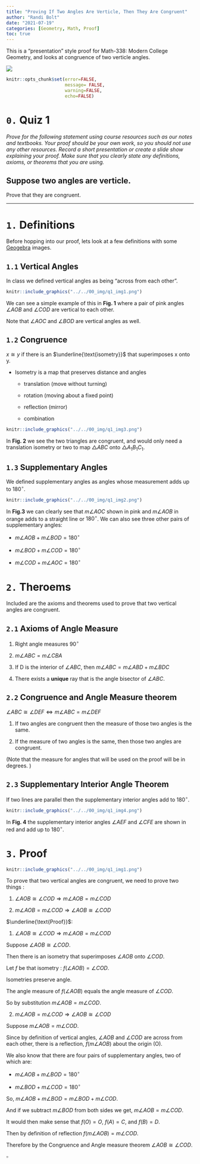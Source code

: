 ```yaml
---
title: "Proving If Two Angles Are Verticle, Then They Are Congruent"
author: "Randi Bolt"
date: "2021-07-19"
categories: [Geometry, Math, Proof]
toc: true
---
```


This is a "presentation" style proof for Math-338: Modern College Geometry, and looks at congruence of two verticle angles. 

![](../../00_img/verticle_angles.png)

```r
knitr::opts_chunk$set(error=FALSE,
                      message= FALSE,
                      warning=FALSE,
                      echo=FALSE)
```

# `0.` Quiz 1

_Prove for the following statement using course resources such as our notes and textbooks. Your proof should be your own work, so you should not use any other resources. Record a short presentation or create a slide show explaining your proof. Make sure that you clearly state any definitions, axioms, or theorems that you are using._

## Suppose two angles are verticle. 

Prove that they are congruent. 

---

# `1.` Definitions

Before hopping into our proof, lets look at a few definitions with some [Geogebra](https://www.geogebra.org/geometry) images. 

## `1.1` Vertical Angles

In class we defined vertical angles as being "across from each other". 

```r
knitr::include_graphics("../../00_img/q1_img1.png")
```

We can see a simple example of this in **Fig. 1** where a pair of pink angles $\angle AOB$ and $\angle COD$ are vertical to each other. 

Note that $\angle AOC$ and $\angle BOD$ are vertical angles as well.

## `1.2` Congruence

$x\cong y$ if there is an $\underline{\text{isometry}}$ that superimposes x onto y. 

- Isometry is a map that preserves distance and angles 

  - translation (move without turning)
  
  - rotation (moving about a fixed point)
  
  - reflection (mirror)
  
  - combination 

```r
knitr::include_graphics("../../00_img/q1_img3.png")
```

In **Fig. 2** we see the two triangles are congruent, and would only need a translation isometry or two to map $\triangle ABC$ onto $\triangle A_1B_1C_1$.

## `1.3` Supplementary Angles

We defined supplementary angles as angles whose measurement adds up to $180^\circ$.

```r
knitr::include_graphics("../../00_img/q1_img2.png")
```

 In **Fig.3** we can clearly see that $m\angle AOC$ shown in pink and $m\angle AOB$ in orange adds to a straight line or $180^\circ$. We can also see three other pairs of supplementary angles: 

- $m\angle AOB+m\angle BOD=180^\circ$

- $m\angle BOD+m\angle COD=180^\circ$

- $m\angle COD+m\angle AOC=180^\circ$

# `2.` Theroems

Included are the axioms and theorems used to prove that two vertical angles are congruent. 

## `2.1` Axioms of Angle Measure

1. Right angle measures $90^\circ$

2. $m\angle ABC=m\angle CBA$

3. If D is the interior of $\angle ABC$, then $m\angle ABC=m\angle ABD+m\angle BDC$

4. There exists a **unique** ray that is the angle bisector of $\angle ABC$. 

## `2.2` Congruence and Angle Measure theorem

$\angle ABC\cong \angle DEF \Leftrightarrow m\angle ABC=m\angle DEF$

1. If two angles are congruent then the measure of those two angles is the same. 

2. If the measure of two angles is the same, then those two angles are congruent. 

(Note that the measure for angles that will be used on the proof will be in degrees. )

## `2.3` Supplementary Interior Angle Theorem 

If two lines are parallel then the supplementary interior angles add to $180^\circ$. 

```r
knitr::include_graphics("../../00_img/q1_img4.png")
```

In **Fig. 4** the supplementary interior angles $\angle AEF$ and $\angle CFE$ are shown in red and add up to $180^\circ$. 

# `3.` Proof

```r
knitr::include_graphics("../../00_img/q1_img1.png")
```

To prove that two vertical angles are congruent, we need to prove two things :

1. $\angle AOB\cong \angle COD\Rightarrow m\angle AOB = m\angle COD$

2. $m\angle AOB = m\angle COD\Rightarrow \angle AOB\cong \angle COD$

$\underline{\text{Proof}}$: 

1. $\angle AOB\cong \angle COD\Rightarrow m\angle AOB = m\angle COD$

Suppose $\angle AOB\cong \angle COD$. 

Then there is an isometry that superimposes $\angle AOB$ onto $\angle COD$. 

Let $f$ be that isometry : $f(\angle AOB)=\angle COD$.

Isometries preserve angle. 

The angle measure of $f(\angle AOB)$ equals the angle measure of $\angle COD$. 

So by substitution $m\angle AOB=m\angle COD$. 

2. $m\angle AOB = m\angle COD\Rightarrow \angle AOB\cong \angle COD$

Suppose $m\angle AOB = m\angle COD$. 

Since by definition of vertical angles, $\angle AOB$ and $\angle COD$ are across from each other, there is a reflection, $f(m\angle AOB)$ about the origin (O). 

We also know that there are four pairs of supplementary angles, two of which are: 

- $m\angle AOB+m\angle BOD=180^\circ$

- $m\angle BOD+m\angle COD=180^\circ$

So, $m\angle AOB+m\angle BOD=m\angle BOD+m\angle COD$. 

And if we subtract $m\angle BOD$ from both sides we get, $m\angle AOB=m\angle COD$. 

It would then make sense that $f(O)=O$, $f(A)=C$, and $f(B)=D$. 

Then by definition of reflection $f(m\angle AOB)=m\angle COD$. 

Therefore by the Congruence and Angle measure theorem $\angle AOB\cong \angle COD$.

$\square$

